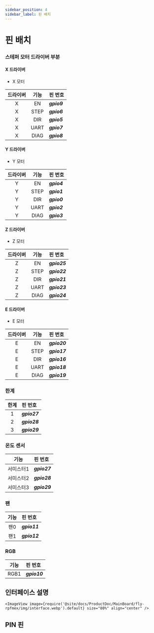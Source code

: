 ```yaml
---
sidebar_position: 4
sidebar_label: 핀 배치
---
```




# 핀 배치

### 스테퍼 모터 드라이버 부분

<!-- tabs:start -->

#### **X 드라이버**

* X 모터

| 드라이버 | 기능 | 핀 번호 |
| :----: | :----: | :----- |
| X | EN | ***gpio9*** |
| X | STEP | ***gpio6*** |
| X | DIR | ***gpio5*** |
| X | UART | ***gpio7*** |
| X | DIAG | ***gpio8*** |

#### **Y 드라이버**

* Y 모터

| 드라이버 | 기능 | 핀 번호 |
| :----: | :----: | :----- |
| Y | EN | ***gpio4*** |
| Y | STEP | ***gpio1*** |
| Y | DIR | ***gpio0*** |
| Y | UART | ***gpio2*** |
| Y | DIAG | ***gpio3*** |

#### **Z 드라이버**

* Z 모터

| 드라이버 | 기능 | 핀 번호 |
| :----: | :----: | :----- |
| Z | EN | ***gpio25*** |
| Z | STEP | ***gpio22*** |
| Z | DIR | ***gpio21*** |
| Z | UART | ***gpio23*** |
| Z | DIAG | ***gpio24*** |

#### **E 드라이버**

* E 모터

| 드라이버 | 기능 | 핀 번호 |
| :----: | :----: | :----- |
| E | EN | ***gpio20*** |
| E | STEP | ***gpio17*** |
| E | DIR | ***gpio16*** |
| E | UART | ***gpio18*** |
| E | DIAG | ***gpio19*** |

<!-- tabs:end -->


### 한계

| 한계 | 핀 번호 |
| :----: | :----- |
| 1 | ***gpio27*** |
| 2 | ***gpio28*** |
| 3 | ***gpio29*** |

### 온도 센서

| 기능 | 핀 번호 |
| :----: | :----- |
| 서미스터1 | ***gpio27*** |
| 서미스터2 | ***gpio28*** |
| 서미스터3 | ***gpio29*** |

### 팬

| 기능 | 핀 번호 |
| :----: | :----- |
| 팬0 | ***gpio11*** |
| 팬1 | ***gpio12*** |

### RGB

| 기능 | 핀 번호 |
| :----: | :----- |
| RGB1 | ***gpio10*** |


## 인터페이스 설명
    <ImageView image={require('@site/docs/ProductDoc/MainBoard/fly-rpfmex/img/interface.webp').default} size="80%" align="center" />

## PIN 핀